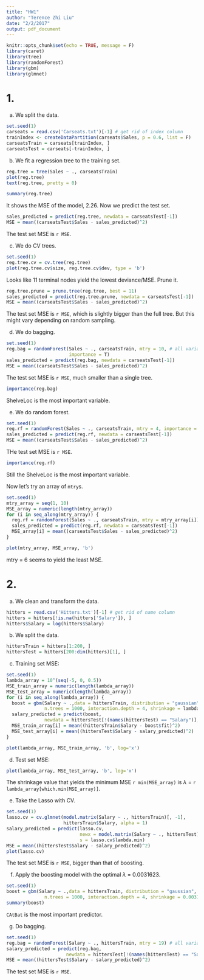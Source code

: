 ```yaml
---
title: "HW1"
author: "Terence Zhi Liu"
date: "2/2/2017"
output: pdf_document
---
```


```r
knitr::opts_chunk$set(echo = TRUE, message = F)
library(caret)
library(tree)
library(randomForest)
library(gbm)
library(glmnet)
```

# 1. 

(a) We split the data.

```r
set.seed(1)
carseats = read.csv('Carseats.txt')[-1] # get rid of index column
trainIndex <- createDataPartition(carseats$Sales, p = 0.6, list = F)
carseatsTrain = carseats[trainIndex, ]
carseatsTest = carseats[-trainIndex, ]
```

(b) We fit a regression tree to the training set.

```r
reg.tree = tree(Sales ~ ., carseatsTrain)
plot(reg.tree)
text(reg.tree, pretty = 0)
```

```r
summary(reg.tree)
```

It shows the MSE of the model, 2.26. Now we predict the test set.

```r
sales_predicted = predict(reg.tree, newdata = carseatsTest[-1])
MSE = mean((carseatsTest$Sales - sales_predicted)^2)
```

The test set MSE is `r MSE`.

(c) We do CV trees.

```r
set.seed(1)
reg.tree.cv = cv.tree(reg.tree)
plot(reg.tree.cv$size, reg.tree.cv$dev, type = 'b')
```

Looks like 11 terminal nodes yield the lowest deviance/MSE. Prune it.

```r
reg.tree.prune = prune.tree(reg.tree, best = 11)
sales_predicted = predict(reg.tree.prune, newdata = carseatsTest[-1])
MSE = mean((carseatsTest$Sales - sales_predicted)^2)
```

The test set MSE is `r MSE`, which is slightly bigger than the full tree. But this might vary depending on random sampling.

(d) We do bagging.

```r
set.seed(1)
reg.bag = randomForest(Sales ~ ., carseatsTrain, mtry = 10, # all variables
                       importance = T)
sales_predicted = predict(reg.bag, newdata = carseatsTest[-1])
MSE = mean((carseatsTest$Sales - sales_predicted)^2)
```

The test set MSE is `r MSE`, much smaller than a single tree.

```r
importance(reg.bag)
```

ShelveLoc is the most important variable.

(e) We do random forest.

```r
set.seed(1)
reg.rf = randomForest(Sales ~ ., carseatsTrain, mtry = 4, importance = T)
sales_predicted = predict(reg.rf, newdata = carseatsTest[-1])
MSE = mean((carseatsTest$Sales - sales_predicted)^2)
```

THe test set MSE is `r MSE`.

```r
importance(reg.rf)
```

Still the ShelveLoc is the most important variable.

Now let's try an array of `mtry`s.

```r
set.seed(1)
mtry_array = seq(1, 10)
MSE_array = numeric(length(mtry_array))
for (i in seq_along(mtry_array)) {
  reg.rf = randomForest(Sales ~ ., carseatsTrain, mtry = mtry_array[i])
  sales_predicted = predict(reg.rf, newdata = carseatsTest[-1])
  MSE_array[i] = mean((carseatsTest$Sales - sales_predicted)^2) 
}

plot(mtry_array, MSE_array, 'b')
```

mtry = 6 seems to yield the least MSE.

# 2.

(a) We clean and transform the data.

```r
hitters = read.csv('Hitters.txt')[-1] # get rid of name column
hitters = hitters[!is.na(hitters['Salary']), ]
hitters$Salary = log(hitters$Salary)
```

(b) We split the data.

```r
hittersTrain = hitters[1:200, ]
hittersTest = hitters[200:dim(hitters)[1], ]
```

(c) Training set MSE:

```r
set.seed(1)
lambda_array = 10^(seq(-5, 0, 0.5))
MSE_train_array = numeric(length(lambda_array))
MSE_test_array = numeric(length(lambda_array))
for (i in seq_along(lambda_array)) {
  boost = gbm(Salary ~ .,data = hittersTrain, distribution = "gaussian", 
              n.trees = 1000, interaction.depth = 4, shrinkage = lambda_array[i])
  salary_predicted = predict(boost, 
              newdata = hittersTest[!(names(hittersTest) == "Salary")], n.trees = 1000)
  MSE_train_array[i] = mean((hittersTrain$Salary - boost$fit)^2)
  MSE_test_array[i] = mean((hittersTest$Salary - salary_predicted)^2)
}

plot(lambda_array, MSE_train_array, 'b', log='x')
```

(d) Test set MSE:

```r
plot(lambda_array, MSE_test_array, 'b', log='x')
```

The shrinkage value that yields the minimum MSE `r min(MSE_array)` is $\lambda$ = `r lambda_array[which.min(MSE_array)]`.

(e) Take the Lasso with CV.

```r
set.seed(1)
lasso.cv = cv.glmnet(model.matrix(Salary ~ ., hittersTrain)[, -1], 
                     hittersTrain$Salary, alpha = 1)
salary_predicted = predict(lasso.cv, 
                           newx = model.matrix(Salary ~ ., hittersTest)[, -1], 
                           s = lasso.cv$lambda.min)
MSE = mean((hittersTest$Salary - salary_predicted)^2)
plot(lasso.cv)
```

The test set MSE is `r MSE`, bigger than that of boosting.

(f) Apply the boosting model with the optimal $\lambda$ = 0.0031623.

```r
set.seed(1)
boost = gbm(Salary ~ .,data = hittersTrain, distribution = "gaussian", 
              n.trees = 1000, interaction.depth = 4, shrinkage = 0.0031623)
summary(boost)
```

`CAtBat` is the most important predictor.

(g) Do bagging.

```r
set.seed(1)
reg.bag = randomForest(Salary ~ ., hittersTrain, mtry = 19) # all variables
salary_predicted = predict(reg.bag, 
                      newdata = hittersTest[!(names(hittersTest) == "Salary")])
MSE = mean((hittersTest$Salary - salary_predicted)^2)
```

The test set MSE is `r MSE`.